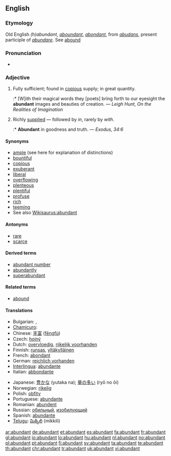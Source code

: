 ==English==

===Etymology===
Old English ''(h)abundant'', ''[[aboundant]]'', {{etyl|fr}} ''[[abondant]]'', from {{etyl|la}} ''[[abudans]]'', present participle of ''[[abundare]]''. See [[abound]]

===Pronunciation===
* {{audio|en-us-abundant.ogg|Audio (US)}}

===Adjective===
{{en-adj}}

# Fully sufficient; found in [[copious]] supply; in great quantity.
#:* [W]ith their magical words they [poets] bring forth to our eyesight the '''abundant''' images and beauties of creation. — ''Leigh Hunt, On the Realities of Imagination''
# Richly [[supplied]] — followed by ''in'', rarely by ''with''.
#:* '''Abundant''' in goodness and truth. — ''Exodus, 34:6''

====Synonyms====
* [[ample]] (see here for explanation of distinctions)
* [[bountiful]]
* [[copious]]
* [[exuberant]]
* [[liberal]]
* [[overflowing]]
* [[plenteous]]
* [[plentiful]]
* [[profuse]]
* [[rich]]
* [[teeming]]
* See also [[Wikisaurus:abundant]]

====Antonyms====
* [[rare]]
* [[scarce]]

====Derived terms====
* [[abundant number]]
* [[abundantly]]
* [[superabundant]]

====Related terms====
* [[abound]]

====Translations====
{{trans-top|fully sufficient; plentiful}}
* Bulgarian: {{t|bg|обилен|sc=Cyrl}},  {{t|bg|изобилен|sc=Cyrl}}
* [[Chamicuro]]: {{tø|ccc|icheeki}}
* Chinese: [[丰富]] ([[fēngfù]])
* Czech: [[hojný]] {{m}}
* Dutch: [[overvloedig]], [[rijkelijk voorhanden]]
* Finnish: [[runsas]], [[yltäkylläinen]]
* French: [[abondant]]
* German: [[reichlich vorhanden]]
* [[Interlingua]]: [[abundante]]
* Italian: [[abbondante]]
{{trans-mid}}
* Japanese: [[豊かな]] (yutaka na); [[量の多い]] (ryō no ōi)
* Norwegian: [[rikelig]]
* Polish: [[obfity]] {{m}}
* Portuguese: [[abundante]]
* Romanian: [[abundent]]
* Russian: [[обильный]], [[изобилующий]]
* Spanish: [[abundante]]
* [[Telugu]]: [[మిక్కిలి]] (mikkili)
{{trans-bottom}}

[[ar:abundant]]
[[de:abundant]]
[[et:abundant]]
[[es:abundant]]
[[fa:abundant]]
[[fr:abundant]]
[[gl:abundant]]
[[io:abundant]]
[[lo:abundant]]
[[hu:abundant]]
[[nl:abundant]]
[[no:abundant]]
[[pl:abundant]]
[[pt:abundant]]
[[fi:abundant]]
[[sv:abundant]]
[[ta:abundant]]
[[te:abundant]]
[[th:abundant]]
[[chr:abundant]]
[[tr:abundant]]
[[uk:abundant]]
[[vi:abundant]]